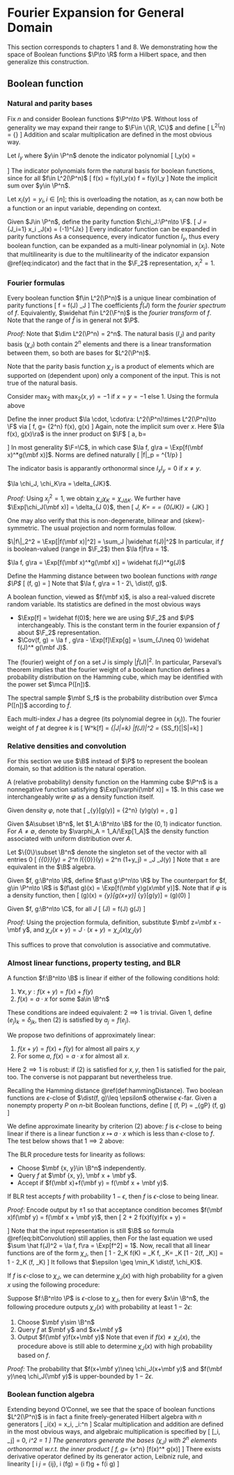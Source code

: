 # Fourier Expansion for General Domain {#Sec1}

This section corresponds to chapters $1$ and $8$. 
We demonstrating how the space of Boolean functions 
$\P\to \R$ form a Hilbert space, and then generalize this construction.

## Boolean function
### Natural and parity bases {-}
Fix $n$ and consider Boolean functions $\P^n\to \P$. 
Without loss of generality we may expand their range to $\F\in \{\R, \C\}$ 
and define 
\[ 
    L^2(\P^n) = \{\text{all functions $\P^n\to \F$}\}
\] 
Addition and scalar multiplication are defined in the most obvious way. 

::: {.definition name="natural basis of boolean functions"}
Let $I_y$ where $y\in \P^n$ denote the indicator polynomial 
\[ 
    I_y(x) = \begin{cases}
        1 & x = y \\ 0 & \text{else}
    \end{cases}
\] 
The indicator polynomials form the natural basis for boolean functions, 
since for all $f\in L^2(\P^n)$
\[ 
    f(x) = f(y)I_y(x) \implies f = f(y)I_y
\] 
Note the implicit sum over $y\in \P^n$. 
:::

Let $x_i(y) = y_i, i\in [n]$; this is overloading the notation, as 
$x_i$ can now both be a function or an input variable, depending on context.

::: {.definition name="parity function"}
Given $J\in \P^n$, define the parity function $\chi_J:\P^n\to \F$. 
\[ 
    \chi_J = \prod_{J_i=1} x_i \implies \chi_J(x) = (-1)^{J\cdot x}
\] 
Every indicator function can be expanded in parity functions 
\begin{equation}
   I_y = \prod_{i=1}^n \df{1+y_ix_i}{2} \impliedby (\exists i: x_i\neq y_i\implies I_y=0)
   (\#eq:indicator)
\end{equation}
As a consequence, every indicator function $I_y$, thus every 
boolean function, can be expanded as a 
multi-linear polynomial in $(x_j)$. Note that multilinearity is due 
to the multilinearity of the indicator expansion \@ref(eq:indicator) and the 
fact that in the $\F_2$ representation, $x_i^2=1$. 
:::

### Fourier formulas {-}
::: {.theorem name="fourier expansion of boolean functions"}
Every boolean function $f\in L^2(\P^n)$ is a unique linear combination of parity functions 
\[ 
    f = \widehat f(J) \chi_J 
\] 
The coefficients $\widehat f(J)$ form the _fourier spectrum_ of $f$. Equivalently, 
$\widehat f\in L^2(\F^n)$ is the _fourier transform_ of $f$. Note that the range of $\widehat f$ 
is in general not $\P$. 
:::
_Proof:_ Note that $\dim L^2(\P^n) = 2^n$. 
The natural basis $(I_J)$ and parity basis $(\chi_J)$ both contain $2^n$ 
elements and there is a linear transformation between them, so both are bases 
for $L^2(\P^n)$. 

::: {.remark name="product structure of fourier basis"}
Note that the parity basis function $\chi_J$ is a product of elements which are supported on 
(dependent upon) only a component of the input. This is not true of the natural basis. 
:::

::: {.definition name="natural and fourier expansions of max"}
Consider $\max_2$ with $\max_2(x, y)=-1$ if $x=y=-1$ else $1$. 
Using the formula above 
\begin{align}
    {\max}_2 
    &= I_{(1, 1)} + I_{(1, -1)} + I_{(-1, 1)} - I_{(-1, -1)}  \\ 
    &= \df 1 4 (1+x_1)(1+x_2) + \df 1 4 (1+x_1)(1-x_2) + \df 1 4 (1-x_1)(1+x_2) - \df 1 4 (1-x_1)(1-x_2) \\ 
    &= \cdots = \df 1 2 (1 + x_1 + x_2 - x_1x_2)
\end{align}
:::

::: {.definition name="inner product"}
Define the inner product $\la \cdot, \cdot\ra: L^2(\P^n)\times L^2(\P^n)\to \F$ via 
\[ 
    \la f, g\ra = \df 1 {2^n} \la f(x), g(x)\ra 
\] 
Again, note the implicit sum over $x$. Here $\la f(x), g(x)\ra$ is the inner product on $\F$ 
\[ 
    \la a, b\ra = \begin{cases}
        ab & \F=\R \\ 
        a^*b & \F=\C
    \end{cases}
\] 
In most generality $\F=\C$, in which case 
$\la f, g\ra = \Exp[f(\mbf x)^*g(\mbf x)]$. 
Norms are defined naturally 
\[ 
    \|f\|_p = \Exp[|f(\mbf x)|^{p}]^{1/p}
\] 
:::
The indicator basis is apparantly orthonormal since $I_xI_y=0$ if $x\neq y$. 

::: {.theorem name="orthonormality of fourier basis"}
$\la \chi_J, \chi_K\ra = \delta_{JK}$. 
:::
_Proof:_ Using $x_j^2=1$, we obtain $\chi_J\chi_K=\chi_{J\Delta K}$. 
We further have $\Exp[\chi_J(\mbf x)] = \delta_{J 0}$, then 
\[ 
    \la \chi_J, \chi_K\ra = \Exp[\chi_J(\mbf x)\chi_K(\mbf x)] = 
    \Exp[\chi_{J\Delta K}(\mbf x)] = \delta_{0(J\Delta K)} = \delta_{JK}
\] 

One may also verify that this is non-degenerate, bilinear and (skew)-symmetric. 
The usual projection and norm formulas follow. 

::: {.theorem name="Parseval's theorem"} 
$\|f\|_2^2 = \Exp[|f(\mbf x)|^2] = \sum_J |\widehat f(J)|^2$
In particular, if $f$ is boolean-valued (range in $\F_2$) then 
$\la f|f\ra = 1$. 
:::

::: {.theorem name="Plancherel's theorem"} 
$\la f, g\ra = \Exp[f(\mbf x)^*g(\mbf x)] = \widehat f(J)^*g(J)$
:::

::: {.definition #hammingDistance name="Hamming distance"}
Define the Hamming distance between two boolean functions _with range $\P$_ 
\[ 
    \dist(f, g) = \Pr[f(\mbf x)\neq g(\mbf x)]
\] 
Note that $\la f, g\ra = 1 - 2\, \dist(f, g)$. 
:::

::: {.definition name="boolean function statistics"}
A boolean function, viewed as $f(\mbf x)$, is also a real-valued discrete 
random variable. Its statistics are defined in the most obvious ways 

- $\Exp[f] = \widehat f(0)$; here we are using $\F_2$ and $\P$ interchangeably. 
    This is the constant term in the fourier expansion of $f$ about $\F_2$ representation. 
- $\Cov(f, g) = \la f , g\ra - \Exp[f]\Exp[g] = \sum_{J\neq 0} \widehat f(J)^* g(\mbf J)$. 
::: 

::: {.definition name="fourier weight, spectral sample, degree weight"}
The (fourier) weight of $f$ on a set $J$ is simply $|\widehat f(J)|^2$. 
In particular, Parseval's theorem implies that the fourier weight of a boolean function 
defines a probability distribution on the Hamming cube, which may be identified 
with the power set $\mca P([n])$. 

The spectral sample $\mbf S_f$ is the probability distribution over $\mca P([n])$ 
according to $\widehat f$. 

Each multi-index $J$ has a degree (its polynomial degree in $(x_j)$). 
The fourier weight of $f$ at degree $k$ is 
\[ 
    \mbf W^k[f] = \sum_{|J|=k} |\widehat f(J)|^2 = \Pr_{S\sim \mca S_f}[|S|=k]
\] 
:::

### Relative densities and convolution {-}
For this section we use $\B$ instead of $\P$ to represent the boolean 
domain, so that addition is the natural operation. 

::: {.definition name="density function"}
A (relative probability) density function on the Hamming cube $\P^n$ 
is a nonnegative function satisfying $\Exp[\varphi(\mbf x)] = 1$. 
In this case we interchangeably write $\varphi$ as a density function itself. 
:::
Given density $\varphi$, note that 
\[ 
    \Exp_{\mbf y\sim \varphi}[g(\mbf y)] = \df 1 {2^n} \varphi(y)g(y) 
    = \la \varphi, g\ra 
\] 

::: {.definition name="indicator function"}
Given $A\subset \B^n$, let $1_A:\B^n\to \B$ for the $(0, 1)$ indicator 
function. 
For $A\neq \emptyset$, denote by $\varphi_A = 1_A/\Exp[1_A]$ the 
density function associated with uniform distribution over $A$. 
:::

::: {.example name="singleton density"}
Let $\{0\}\subset \B^n$ denote the singleton set of the vector 
with all entries $0$
\[ 
    \varphi_{\{0\}}(y) 
    = 2^n I_{\{0\}}(y) = 2^n \prod (1+y_j) = \sum_J \chi_J(y)
\] 
Note that $\pm$ are equivalent in the $\B$ algebra. 
:::

::: {.definition name="convolution"}
Given $f, g:\B^n\to \R$, define $f\ast g:\P^n\to \R$ by 
\begin{equation}
    (f\ast g)(x) = \Exp[f(\mbf y)g(x\pm \mbf y)]
    (\#eq:bitConvolution)
\end{equation}
The counterpart for $f, g\in \P^n\to \R$ is 
$(f\ast g)(x) = \Exp[f(\mbf y)g(x\mbf y)]$. 
Note that if $\varphi$ is a density function, then 
\[ 
    (\varphi \ast g)(x) = \Exp_{y\sim \varphi}[g(x+\mbf y)] 
    \implies \Exp_{\mbf y\sim \varphi}[g(\mbf y)] = (\varphi \ast g)(0)
\] 
:::

::: {.theorem name="fourier theorem"} 
Given $f, g:\B^n\to \C$, for all $J$ 
\[ 
    \widehat{f\ast g}(J) = \widehat f(J) \widehat g(J)
\] 
:::
_Proof:_ Using the projection formula, definition, substitute 
$\mbf z=\mbf x - \mbf y$, and $\chi_J(x+y)=J\cdot (x+y) = \chi_J(x)\chi_J(y)$ 
\begin{align}
    \widehat{f\ast g}(J) 
    &= \Exp_{\mbf x}[(f\ast g)(\mbf x) \chi_J(\mbf x)] 
    = \Exp_{\mbf {x, y}}[f(\mbf y)g(\mbf x - \mbf y) \chi_J(\mbf x)] \\ 
    &= \Exp_{\mbf{x, z}}[f(\mbf y)g(\mbf z)\chi_J(\mbf z + \mbf y)] \\ 
    &= \Exp_{\mbf{x, z}}[f(\mbf y)\chi_J(\mbf y) f(\mbf z)\chi_J(\mbf z)] 
    = \widehat f(J)\widehat g(J)
\end{align}

This suffices to prove that convolution is associative and commutative. 


### Almost linear functions, property testing, and BLR {-}
::: {.definition name="(approximate) linearity of boolean functions"} 
A function $f:\B^n\to \B$ is linear if either of the following conditions hold: 

1. $\forall x, y: f(x+y) = f(x)+f(y)$ 
2. $f(x) = a\cdot x$ for some $a\in \B^n$ 

These conditions are indeed equivalent: $2\implies 1$ is trivial. Given $1$, 
define $(e_j)_k=\delta_{jk}$, then $(2)$ is satisfied by $a_j=f(e_j)$. 

We propose two definitions of approximately linear: 

1. $f(x+y)=f(x)+f(y)$ for almost all pairs $x, y$
2. For some $a$, $f(x)=a\cdot x$ for almost all $x$. 

Here $2\implies 1$ is robust: if $(2)$ is satisfied for $x, y$, then 
$1$ is satisfied for the pair, too. 
The converse is not papparant but nevertheless true. 
:::

::: {.definition name="closeness"}
Recalling the Hamming distance \@ref(def:hammingDistance). 
Two boolean functions are $\epsilon$-close of $\dist(f, g)\leq \epsilon$ 
otherwise $\epsilon$-far. Given a nonempty property $P$ on $n$-bit 
Boolean functions, define 
\[ 
    \dist(f, P) = \min_{g\in P} \dist(f, g)
\] 
:::

We define approximate linearity by criterion (2) above: $f$ is 
$\epsilon$-close to being linear if there is a linear function $x\mapsto a\cdot x$ 
which is less than $\epsilon$-close to $f$. 
The test below shows that $1\implies 2$ above: 

::: {.theorem name="BLR test"}
The BLR procedure tests for linearity as follows: 

- Choose $\mbf {x, y}\in \B^n$ independently. 
- Query $f$ at $\mbf {x, y}, \mbf x + \mbf y$. 
- Accept if $f(\mbf x)+f(\mbf y) = f(\mbf x + \mbf y)$. 

If BLR test accepts $f$ with probability $1-\epsilon$, then $f$ 
is $\epsilon$-close to being linear. 
:::
_Proof:_ Encode output by $\pm 1$ so that acceptance condition becomes 
$f(\mbf x)f(\mbf y) = f(\mbf x + \mbf y)$, then 
\[ 
    \df 1 2 + \df 1 2 f(\mbf x)f(\mbf y)f(\mbf x + \mbf y) 
    = \begin{cases}
        1 & f(\mbf x)f(\mbf y) = f(\mbf x + \mbf y) \\ 
        0 & \text{otherwise}
    \end{cases}
\] 
Note that the input representation is still $\B$ so formula 
\@ref(eq:bitConvolution) still applies, then 
\begin{align}
    1-\epsilon 
    &= \Pr(\text{accept}) 
    = \df 1 2 + \df 1 2 \Exp_{\mbf x}[f(\mbf x) \Exp_{\mbf y}[f(\mbf y)f(\mbf x + \mbf y)]] \\ 
    &= \df 1 2 + \df 1 2 \Exp_{\mbf x}[f(\mbf x) (f\ast f)(\mbf x)]  \\ 
    &= \df 1 2 + \df 1 2 \la f, f\ast f\ra = \df 1 2 + \df 1 2 \sum_J \hat f(J)^3 \\ 
    1 - 2\epsilon 
    &= \sum_J \hat f(J)^3 \leq [\max_K \hat f(K)] \sum_J \hat f(J)^2 = \max_K \hat f(K)
\end{align}
For the last equation we used $\sum \hat f(J)^2 = \la f, f\ra = \Exp[f^2] = 1$. 
Now, recall that all linear functions are of the form $\chi_J$, then 
\[ 
    1 - 2\epsilon \max_K \hat f(K) = \max_K \la f, \chi_K\ra = \max_K [1 - 2\dist(f, \chi_K)] 
    = 1 - 2\min_K \dist(f, \chi_K)
\] 
It follows that $\epsilon \geq \min_K \dist(f, \chi_K)$. 

If $f$ is $\epsilon$-close to $\chi_J$, we can determine $\chi_J(x)$ 
with high probability for a given $x$ using the following procedure: 

::: {.proposition name="local correctibility of linear functions"}
Suppose $f:\B^n\to \P$ is $\epsilon$-close to $\chi_J$, then 
for every $x\in \B^n$, the following procedure outputs $\chi_J(x)$ with 
probability at least $1-2\epsilon$: 

1. Choose $\mbf y\sim \B^n$ 
2. Query $f$ at $\mbf y$ and $x+\mbf y$ 
3. Output $f(\mbf y)f(x+\mbf y)$ 
Note that even if $f(x)\neq \chi_J(x)$, the procedure above is still able to 
determine $\chi_J(x)$ with high probability based on $f$. 
:::
_Proof:_ The probability that $f(x+\mbf y)\neq \chi_J(x+\mbf y)$ and 
$f(\mbf y)\neq \chi_J(\mbf y)$ is upper-bounded by $1-2\epsilon$. 


### Boolean function algebra {-}
Extending beyond O'Connel, 
we see that the space of boolean functions $L^2(\P^n)$ 
is in fact a finite freely-generated Hilbert algebra with $n$ generators 
\[ 
    \chi_i(x) = x_i, \quad \chi_i:\P^n\to \F
\] 
Scalar multiplication and addition are defined in the most obvious ways, 
and algebraic multiplication is specified by 
\[ 
    [\chi_i, \chi_j] = 0, \quad \chi_i^2 = 1
\] 
The generators generate the bases $(\chi_J)$ with $2^n$ elements orthonormal 
w.r.t. the inner product 
\[ 
    \la f, g\ra = \Exp_{\mbf x\sim \P^n} [f(\mbf x)^* g(\mbf x)]
\] 
There exists derivative operator defined by its generator action, 
Leibniz rule, and linearity 
\[ 
    \pd i \chi_j = \delta_{ij}, \quad \pd i (fg) = (\pd i f)g + f(\pd i g)
\] 